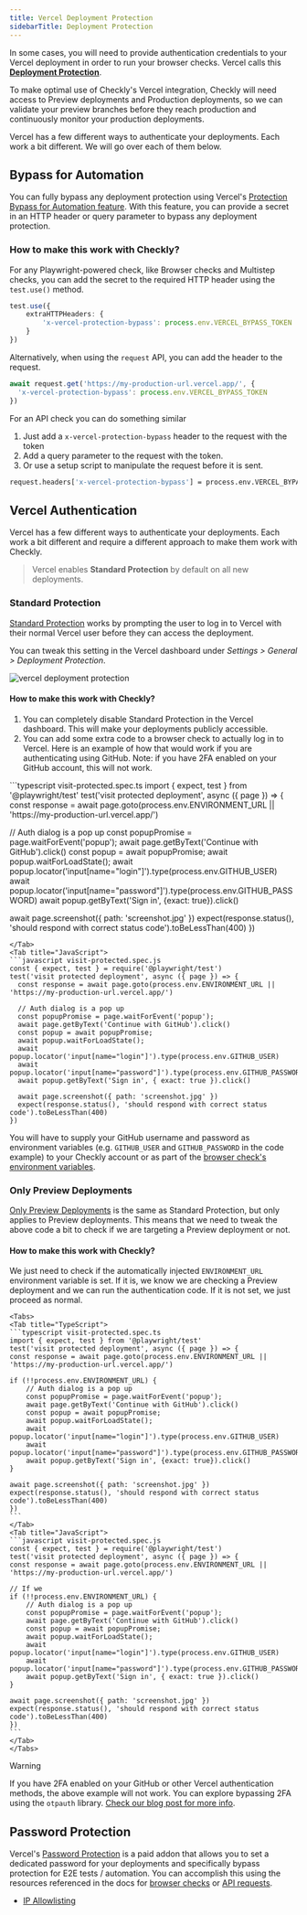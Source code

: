 ```yaml
---
title: Vercel Deployment Protection
sidebarTitle: Deployment Protection
---
```


In some cases, you will need to provide authentication credentials to your Vercel deployment in order to run your browser
checks. Vercel calls this [**Deployment Protection**](https://vercel.com/docs/security/deployment-protection). 

To make optimal use of Checkly's Vercel integration, Checkly will need access to Preview deployments and Production deployments,
so we can validate your preview branches before they reach production and continuously monitor your production deployments.

Vercel has a few different ways to authenticate your deployments. Each work a bit different. We will go over each of them below.

## Bypass for Automation

You can fully bypass any deployment protection using Vercel's [Protection Bypass for Automation feature](https://vercel.com/docs/security/deployment-protection/methods-to-bypass-deployment-protection/protection-bypass-automation).
With this feature, you can provide a secret in an HTTP header or query parameter to bypass any deployment protection.

### How to make this work with Checkly?

For any Playwright-powered check, like Browser checks and Multistep checks, you can add the secret to the required HTTP header 
using the `test.use()` method.

```ts
test.use({
    extraHTTPHeaders: {
        'x-vercel-protection-bypass': process.env.VERCEL_BYPASS_TOKEN
    }
})
```

Alternatively, when using the `request` API, you can add the header to the request.

```ts
await request.get('https://my-production-url.vercel.app/', {
  'x-vercel-protection-bypass': process.env.VERCEL_BYPASS_TOKEN
})
```

For an API check you can do something similar

1. Just add a `x-vercel-protection-bypass` header to the request with the token
2. Add a query parameter to the request with the token.
3. Or use a setup script to manipulate the request before it is sent.

```bash
request.headers['x-vercel-protection-bypass'] = process.env.VERCEL_BYPASS_TOKEN
```

## Vercel Authentication

Vercel has a few different ways to authenticate your deployments. Each work a bit different and require a different approach
to make them work with Checkly.

> Vercel enables **Standard Protection** by default on all new deployments.

### Standard Protection
[Standard Protection](https://vercel.com/docs/concepts/deployments/deployment-protection#vercel-authentication)
works by prompting the user to log in to Vercel with their normal Vercel user before they can access the deployment. 

You can tweak this setting in the Vercel dashboard under *Settings > General > Deployment Protection*.

![vercel deployment protection](/docs/images/cicd/vercel/vercel_deployment_protection.png)



#### How to make this work with Checkly?
1. You can completely disable Standard Protection in the Vercel dashboard. This will make your deployments publicly accessible.
2. You can add some extra code to a browser check to actually log in to Vercel. Here is an example of how that would work 
if you are authenticating using GitHub. Note: if you have 2FA enabled on your GitHub account, this will not work.

<Tabs>
<Tab title="TypeScript">
```typescript visit-protected.spec.ts
import { expect, test } from '@playwright/test'
test('visit protected deployment', async ({ page }) => {
  const response = await page.goto(process.env.ENVIRONMENT_URL || 'https://my-production-url.vercel.app/')

  // Auth dialog is a pop up
  const popupPromise = page.waitForEvent('popup');
  await page.getByText('Continue with GitHub').click()
  const popup = await popupPromise;
  await popup.waitForLoadState();
  await popup.locator('input[name="login"]').type(process.env.GITHUB_USER)
  await popup.locator('input[name="password"]').type(process.env.GITHUB_PASSWORD)
  await popup.getByText('Sign in', {exact: true}).click()
    
  await page.screenshot({ path: 'screenshot.jpg' })
  expect(response.status(), 'should respond with correct status code').toBeLessThan(400)
})
```
</Tab>
<Tab title="JavaScript">
```javascript visit-protected.spec.js
const { expect, test } = require('@playwright/test')
test('visit protected deployment', async ({ page }) => {
  const response = await page.goto(process.env.ENVIRONMENT_URL || 'https://my-production-url.vercel.app/')
  
  // Auth dialog is a pop up
  const popupPromise = page.waitForEvent('popup');
  await page.getByText('Continue with GitHub').click()
  const popup = await popupPromise;
  await popup.waitForLoadState();
  await popup.locator('input[name="login"]').type(process.env.GITHUB_USER)
  await popup.locator('input[name="password"]').type(process.env.GITHUB_PASSWORD)
  await popup.getByText('Sign in', { exact: true }).click()

  await page.screenshot({ path: 'screenshot.jpg' })
  expect(response.status(), 'should respond with correct status code').toBeLessThan(400)
})
```
</Tab>
</Tabs>

You will have to supply your GitHub username and password as environment variables (e.g. `GITHUB_USER` and `GITHUB_PASSWORD` in 
the code example) to your Checkly account or as part of the [browser check's environment variables](/docs/browser-checks/variables/).


### Only Preview Deployments

[Only Preview Deployments](https://vercel.com/docs/concepts/deployments/deployment-protection#vercel-authentication)
is the same as Standard Protection, but only applies to Preview deployments. This means that we need to tweak the above code
a bit to check if we are targeting a Preview deployment or not.

#### How to make this work with Checkly?

We just need to check if the automatically injected `ENVIRONMENT_URL` environment variable is set. If it is,
we know we are checking a Preview deployment and we can run the authentication code. If it is not set, we just proceed as normal.

    <Tabs>
    <Tab title="TypeScript">
    ```typescript visit-protected.spec.ts
    import { expect, test } from '@playwright/test'
    test('visit protected deployment', async ({ page }) => {
    const response = await page.goto(process.env.ENVIRONMENT_URL || 'https://my-production-url.vercel.app/')

    if (!!process.env.ENVIRONMENT_URL) {
        // Auth dialog is a pop up
        const popupPromise = page.waitForEvent('popup');
        await page.getByText('Continue with GitHub').click()
        const popup = await popupPromise;
        await popup.waitForLoadState();
        await popup.locator('input[name="login"]').type(process.env.GITHUB_USER)
        await popup.locator('input[name="password"]').type(process.env.GITHUB_PASSWORD)
        await popup.getByText('Sign in', {exact: true}).click()
    }
        
    await page.screenshot({ path: 'screenshot.jpg' })
    expect(response.status(), 'should respond with correct status code').toBeLessThan(400)
    })
    ```
    </Tab>
    <Tab title="JavaScript">
    ```javascript visit-protected.spec.js
    const { expect, test } = require('@playwright/test')
    test('visit protected deployment', async ({ page }) => {
    const response = await page.goto(process.env.ENVIRONMENT_URL || 'https://my-production-url.vercel.app/')

    // If we 
    if (!!process.env.ENVIRONMENT_URL) {
        // Auth dialog is a pop up
        const popupPromise = page.waitForEvent('popup');
        await page.getByText('Continue with GitHub').click()
        const popup = await popupPromise;
        await popup.waitForLoadState();
        await popup.locator('input[name="login"]').type(process.env.GITHUB_USER)
        await popup.locator('input[name="password"]').type(process.env.GITHUB_PASSWORD)
        await popup.getByText('Sign in', { exact: true }).click()
    }

    await page.screenshot({ path: 'screenshot.jpg' })
    expect(response.status(), 'should respond with correct status code').toBeLessThan(400)
    })
    ```
    </Tab>
    </Tabs>

> [!WARNING]
> If you have 2FA enabled on your GitHub or other Vercel authentication methods, the above example will not work. You can
> explore bypassing 2FA using the `otpauth` library. [Check our blog post for more info](https://www.checklyhq.com/blog/how-to-bypass-totp-based-2fa-login-flows-with-playwright/).


## Password Protection
Vercel's [Password Protection](https://vercel.com/docs/concepts/deployments/deployment-protection#password-protection) is a paid
addon that allows you to set a dedicated password for your deployments and specifically bypass protection for E2E tests / automation.
You can accomplish this using the resources referenced in the docs for [browser checks](/docs/browser-checks/login-scenarios/#username--password-login) 
or [API requests](https://www.checklyhq.com/docs/api-checks/setup-script-examples/#dismiss-password-protection-prompt-on-vercel-deployment).


- [IP Allowlisting](https://vercel.com/docs/concepts/deployments/deployment-protection#ip-allowlisting)




